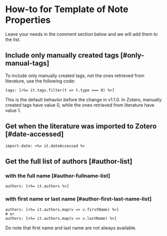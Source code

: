 
# How-to for Template of Note Properties

Leave your needs in the comment section below and we will add them to the list.

## Include only manually created tags [#only-manual-tags]

To include only manually created tags, not the ones retrieved from literature, use the following code:

```ejs copy
tags: [<%= it.tags.filter(t => t.type === 0) %>]
```

<Callout type="info">
This is the default behavior before the change in v1.1.0.
</Callout>

<Callout>
In Zotero, manually created tags have value 0, while the ones retrieved from literature have value 1.
</Callout>

## Get when the literature was imported to Zotero [#date-accessed]

```ejs copy
import-date: <%= it.dateAccessed %>
```

## Get the full list of authors [#author-list]

### with the full name [#author-fullname-list]

```ejs copy
authors: [<%= it.authors %>]
```

### with first name or last name [#author-first-last-name-list]

```ejs copy
authors: [<%= it.authors.map(v => v.firstName) %>]
# or
authors: [<%= it.authors.map(v => v.lastName) %>]
```

<Callout>
Do note that first name and last name are not always available. 
</Callout>
